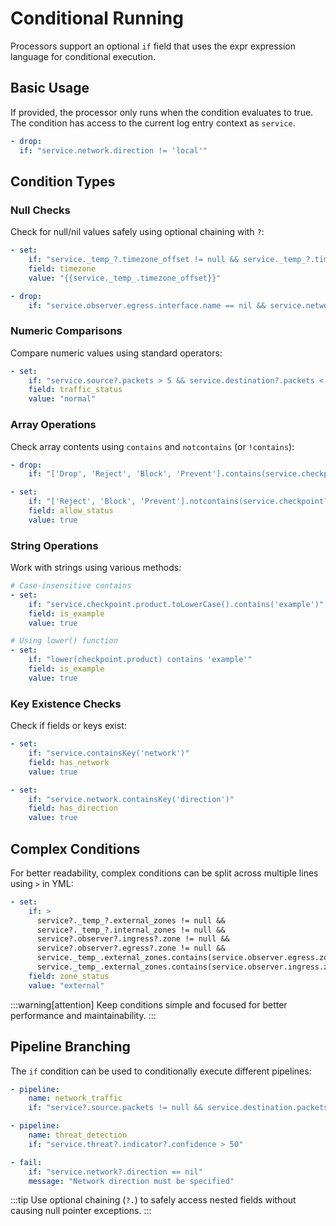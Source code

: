# Conditional Running

Processors support an optional `if` field that uses the expr expression language for conditional execution.

## Basic Usage

If provided, the processor only runs when the condition evaluates to true. The condition has access to the current log entry context as `service`.

```yaml
- drop:
  if: "service.network.direction != 'local'"
```

## Condition Types

### Null Checks

Check for null/nil values safely using optional chaining with `?`:

```yaml
- set:
    if: "service._temp_?.timezone_offset != null && service._temp_?.timezone_offset != 'local'"
    field: timezone
    value: "{{service._temp_.timezone_offset}}"

- drop:
    if: "service.observer.egress.interface.name == nil && service.network.direction == 'outbound'"
```

### Numeric Comparisons

Compare numeric values using standard operators:

```yaml
- set:
    if: "service.source?.packets > 5 && service.destination?.packets < 30"
    field: traffic_status
    value: "normal"
```

### Array Operations

Check array contents using `contains` and `notcontains` (or `!contains`):

```yaml
- drop:
    if: "['Drop', 'Reject', 'Block', 'Prevent'].contains(service.checkpoint?.rule_action)"

- set:
    if: "['Reject', 'Block', 'Prevent'].notcontains(service.checkpoint?.rule_action)"
    field: allow_status
    value: true
```

### String Operations

Work with strings using various methods:

```yaml
# Case-insensitive contains
- set:
    if: "service.checkpoint.product.toLowerCase().contains('example')"
    field: is_example
    value: true

# Using lower() function
- set:
    if: "lower(checkpoint.product) contains 'example'"
    field: is_example
    value: true
```

### Key Existence Checks

Check if fields or keys exist:

```yaml
- set:
    if: "service.containsKey('network')"
    field: has_network
    value: true

- set:
    if: "service.network.containsKey('direction')"
    field: has_direction
    value: true
```

## Complex Conditions

For better readability, complex conditions can be split across multiple lines using `>` in YML:

```yaml
- set:
    if: >
      service?._temp_?.external_zones != null &&
      service?._temp_?.internal_zones != null &&
      service?.observer?.ingress?.zone != null &&
      service?.observer?.egress?.zone != null &&
      service._temp_.external_zones.contains(service.observer.egress.zone) &&
      service._temp_.external_zones.contains(service.observer.ingress.zone)
    field: zone_status
    value: "external"
```

:::warning[attention]
Keep conditions simple and focused for better performance and maintainability.
:::

## Pipeline Branching

The `if` condition can be used to conditionally execute different pipelines:

```yaml
- pipeline:
    name: network_traffic
    if: "service?.source.packets != null && service.destination.packets != null"

- pipeline:
    name: threat_detection
    if: "service.threat?.indicator?.confidence > 50"

- fail:
    if: "service.network?.direction == nil"
    message: "Network direction must be specified"
```

:::tip
Use optional chaining (`?.`) to safely access nested fields without causing null pointer exceptions.
:::
